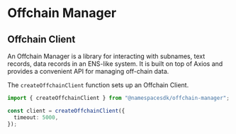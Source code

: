 # Offchain Manager

## Offchain Client

An Offchain Manager is a library for interacting with subnames, text records, data records in an ENS-like system. It is built on top of Axios and provides a convenient API for managing off-chain data.

The `createOffchainClient` function sets up an Offchain Client.

```typescript
import { createOffchainClient } from "@namespacesdk/offchain-manager";

const client = createOffchainClient({
  timeout: 5000,
});
```
